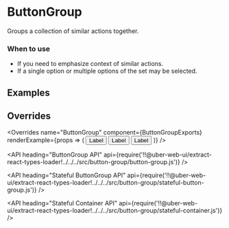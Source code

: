 <!--
Copyright (c) 2018 Uber Technologies, Inc.

This source code is licensed under the MIT license found in the
LICENSE file in the root directory of this source tree.
-->





# ButtonGroup

Groups a collection of similar actions together.

### When to use

- If you need to emphasize context of similar actions.
- If a single option or multiple options of the set may be selected.

## Examples

<Example title="Basic Usage" path="examples/button-group/basic.js">
  <Basic />
</Example>

<Example title="Radio Mode" path="examples/button-group/radio-mode.js">
  <RadioMode />
</Example>

<Example title="Checkbox Mode" path="examples/button-group/checkbox-mode.js">
  <CheckboxMode />
</Example>

<Example title="Disabled Buttons" path="examples/button-group/disabled.js">
  <Disabled />
</Example>

<Example title="Controlled Example" path="examples/button-group/controlled.js">
  <Controlled />
</Example>

## Overrides

<Overrides
  name="ButtonGroup"
  component={ButtonGroupExports}
  renderExample={props => (
    <ButtonGroup overrides={props.overrides}>
      <Button>Label</Button>
      <Button>Label</Button>
      <Button>Label</Button>
    </ButtonGroup>
  )}
/>

<API
  heading="ButtonGroup API"
  api={require('!!@uber-web-ui/extract-react-types-loader!../../../src/button-group/button-group.js')}
/>

<API
  heading="Stateful ButtonGroup API"
  api={require('!!@uber-web-ui/extract-react-types-loader!../../../src/button-group/stateful-button-group.js')}
/>

<API
  heading="Stateful Container API"
  api={require('!!@uber-web-ui/extract-react-types-loader!../../../src/button-group/stateful-container.js')}
/>
